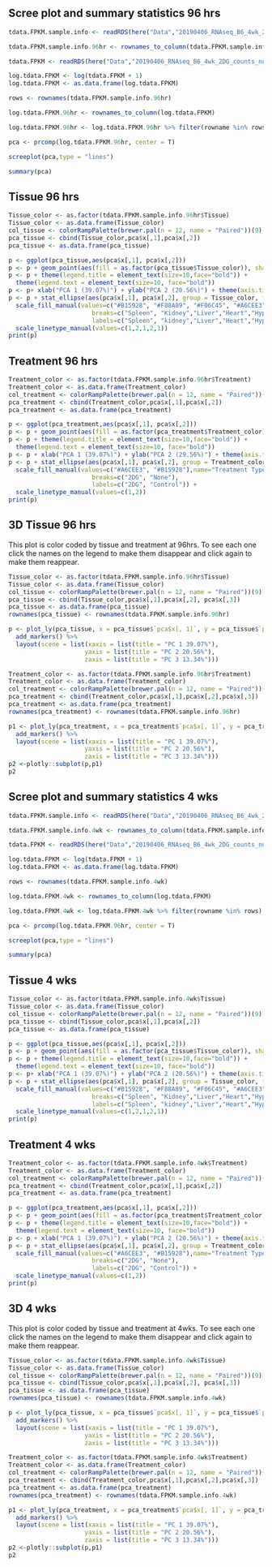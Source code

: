 ## Scree plot and summary statistics 96 hrs
```r
tdata.FPKM.sample.info <- readRDS(here("Data","20190406_RNAseq_B6_4wk_2DG_counts_phenotypes.RData"))

tdata.FPKM.sample.info.96hr <- rownames_to_column(tdata.FPKM.sample.info) %>% filter(Time=="96 hrs") %>% column_to_rownames('rowname')

tdata.FPKM <- readRDS(here("Data","20190406_RNAseq_B6_4wk_2DG_counts_numeric.RData"))

log.tdata.FPKM <- log(tdata.FPKM + 1)
log.tdata.FPKM <- as.data.frame(log.tdata.FPKM)

rows <- rownames(tdata.FPKM.sample.info.96hr)

log.tdata.FPKM.96hr <- rownames_to_column(log.tdata.FPKM) 

log.tdata.FPKM.96hr <- log.tdata.FPKM.96hr %>% filter(rowname %in% rows) %>% column_to_rownames('rowname')

pca <- prcomp(log.tdata.FPKM.96hr, center = T)

screeplot(pca,type = "lines")

summary(pca)
```

## Tissue 96 hrs
```r

Tissue_color <- as.factor(tdata.FPKM.sample.info.96hr$Tissue)
Tissue_color <- as.data.frame(Tissue_color)
col_tissue <- colorRampPalette(brewer.pal(n = 12, name = "Paired"))(9)[Tissue_color$Tissue_color]
pca_tissue <- cbind(Tissue_color,pca$x[,1],pca$x[,2])
pca_tissue <- as.data.frame(pca_tissue)

p <- ggplot(pca_tissue,aes(pca$x[,1], pca$x[,2]))
p <- p + geom_point(aes(fill = as.factor(pca_tissue$Tissue_color)), shape=21, size=4) + theme_bw()
p <- p + theme(legend.title = element_text(size=10,face="bold")) + 
  theme(legend.text = element_text(size=10, face="bold"))
p <- p+ xlab("PCA 1 (39.07%)") + ylab("PCA 2 (20.56%)") + theme(axis.title = element_text(face="bold"))
p <- p + stat_ellipse(aes(pca$x[,1], pca$x[,2], group = Tissue_color, fill = as.factor(pca_tissue$Tissue_color)), geom="polygon",level=0.95,alpha=0.2) +
  scale_fill_manual(values=c("#B15928", "#F88A89", "#F06C45", "#A6CEE3", "#52AF43", "#FE870D", "#C7B699", "#569EA4","#B294C7"),name="Tissue Type",
                       breaks=c("Spleen", "Kidney","Liver","Heart","Hypothanamus","Pre-frontal Cortex","Small Intestine","Hippocampus","Skeletal Muscle"),
                       labels=c("Spleen", "kidney","Liver","Heart","Hypothalamus","Pre-frontal Cortex","Small Intestine","Hippocampus","Skeletal Muscle")) +
  scale_linetype_manual(values=c(1,2,1,2,1))
print(p)
```

## Treatment 96 hrs
```r

Treatment_color <- as.factor(tdata.FPKM.sample.info.96hr$Treatment)
Treatment_color <- as.data.frame(Treatment_color)
col_treatment <- colorRampPalette(brewer.pal(n = 12, name = "Paired"))(2)[Treatment_color$Treatment_color]
pca_treatment <- cbind(Treatment_color,pca$x[,1],pca$x[,2])
pca_treatment <- as.data.frame(pca_treatment)

p <- ggplot(pca_treatment,aes(pca$x[,1], pca$x[,2]))
p <- p + geom_point(aes(fill = as.factor(pca_treatment$Treatment_color)), shape=21, size=4) + theme_bw()
p <- p + theme(legend.title = element_text(size=10,face="bold")) + 
  theme(legend.text = element_text(size=10, face="bold"))
p <- p + xlab("PCA 1 (39.07%)") + ylab("PCA 2 (29.56%)") + theme(axis.title = element_text(face="bold"))
p <- p + stat_ellipse(aes(pca$x[,1], pca$x[,2], group = Treatment_color, fill = as.factor(pca_treatment$Treatment_color)), geom="polygon",level=0.95,alpha=0.4) +
  scale_fill_manual(values=c("#A6CEE3", "#B15928"),name="Treatment Type",
                       breaks=c("2DG", "None"),
                       labels=c("2DG", "Control")) +
  scale_linetype_manual(values=c(1,2))
print(p)
```

## 3D Tissue 96 hrs
This plot is color coded by tissue and treatment at 96hrs. To see each one click the names on the legend to make them disappear and click again to make them reappear.

```r
Tissue_color <- as.factor(tdata.FPKM.sample.info.96hr$Tissue)
Tissue_color <- as.data.frame(Tissue_color)
col_tissue <- colorRampPalette(brewer.pal(n = 12, name = "Paired"))(9)[Tissue_color$Tissue_color]
pca_tissue <- cbind(Tissue_color,pca$x[,1],pca$x[,2], pca$x[,3])
pca_tissue <- as.data.frame(pca_tissue)
rownames(pca_tissue) <- rownames(tdata.FPKM.sample.info.96hr)

p <- plot_ly(pca_tissue, x = pca_tissue$`pca$x[, 1]`, y = pca_tissue$`pca$x[, 2]`, z = pca_tissue$`pca$x[, 3]`, color = pca_tissue$Tissue_color, colors = c("#B15928", "#F88A89", "#F06C45", "#A6CEE3", "#52AF43", "#FE870D", "#C7B699", "#569EA4","#B294C7"), text = rownames(pca_tissue)) %>%
  add_markers() %>%
  layout(scene = list(xaxis = list(title = "PC 1 39.07%"),
                     yaxis = list(title = "PC 2 20.56%"),
                     zaxis = list(title = "PC 3 13.34%")))

Treatment_color <- as.factor(tdata.FPKM.sample.info.96hr$Treatment)
Treatment_color <- as.data.frame(Treatment_color)
col_treatment <- colorRampPalette(brewer.pal(n = 12, name = "Paired"))(2)[Treatment_color$Treatment_color]
pca_treatment <- cbind(Treatment_color,pca$x[,1],pca$x[,2],pca$x[,3])
pca_treatment <- as.data.frame(pca_treatment)
rownames(pca_treatment) <- rownames(tdata.FPKM.sample.info.96hr)

p1 <- plot_ly(pca_treatment, x = pca_treatment$`pca$x[, 1]`, y = pca_treatment$`pca$x[, 2]`, z = pca_treatment$`pca$x[, 3]`, color = pca_treatment$Treatment_color, colors = c("#A6CEE3", "#B15928"), text = rownames(pca_treatment)) %>%
  add_markers() %>%
  layout(scene = list(xaxis = list(title = "PC 1 39.07%"),
                     yaxis = list(title = "PC 2 20.56%"),
                     zaxis = list(title = "PC 3 13.34%")))
p2 <-plotly::subplot(p,p1)
p2
```

## Scree plot and summary statistics 4 wks
```r
tdata.FPKM.sample.info <- readRDS(here("Data","20190406_RNAseq_B6_4wk_2DG_counts_phenotypes.RData"))

tdata.FPKM.sample.info.4wk <- rownames_to_column(tdata.FPKM.sample.info) %>% filter(Time=="4 wks") %>% column_to_rownames('rowname')

tdata.FPKM <- readRDS(here("Data","20190406_RNAseq_B6_4wk_2DG_counts_numeric.RData"))

log.tdata.FPKM <- log(tdata.FPKM + 1)
log.tdata.FPKM <- as.data.frame(log.tdata.FPKM)

rows <- rownames(tdata.FPKM.sample.info.4wk)

log.tdata.FPKM.4wk <- rownames_to_column(log.tdata.FPKM) 

log.tdata.FPKM.4wk <- log.tdata.FPKM.4wk %>% filter(rowname %in% rows) %>% column_to_rownames('rowname')

pca <- prcomp(log.tdata.FPKM.96hr, center = T)

screeplot(pca,type = "lines")

summary(pca)
```

## Tissue 4 wks
```r

Tissue_color <- as.factor(tdata.FPKM.sample.info.4wk$Tissue)
Tissue_color <- as.data.frame(Tissue_color)
col_tissue <- colorRampPalette(brewer.pal(n = 12, name = "Paired"))(9)[Tissue_color$Tissue_color]
pca_tissue <- cbind(Tissue_color,pca$x[,1],pca$x[,2])
pca_tissue <- as.data.frame(pca_tissue)

p <- ggplot(pca_tissue,aes(pca$x[,1], pca$x[,2]))
p <- p + geom_point(aes(fill = as.factor(pca_tissue$Tissue_color)), shape=21, size=4) + theme_bw()
p <- p + theme(legend.title = element_text(size=10,face="bold")) + 
  theme(legend.text = element_text(size=10, face="bold"))
p <- p+ xlab("PCA 1 (39.07%)") + ylab("PCA 2 (20.56%)") + theme(axis.title = element_text(face="bold"))
p <- p + stat_ellipse(aes(pca$x[,1], pca$x[,2], group = Tissue_color, fill = as.factor(pca_tissue$Tissue_color)), geom="polygon",level=0.95,alpha=0.2) +
  scale_fill_manual(values=c("#B15928", "#F88A89", "#F06C45", "#A6CEE3", "#52AF43", "#FE870D", "#C7B699", "#569EA4","#B294C7"),name="Tissue Type",
                       breaks=c("Spleen", "Kidney","Liver","Heart","Hypothanamus","Pre-frontal Cortex","Small Intestine","Hippocampus","Skeletal Muscle"),
                       labels=c("Spleen", "kidney","Liver","Heart","Hypothalamus","Pre-frontal Cortex","Small Intestine","Hippocampus","Skeletal Muscle")) +
  scale_linetype_manual(values=c(1,2,1,2,1))
print(p)
```

## Treatment 4 wks
```r

Treatment_color <- as.factor(tdata.FPKM.sample.info.4wk$Treatment)
Treatment_color <- as.data.frame(Treatment_color)
col_treatment <- colorRampPalette(brewer.pal(n = 12, name = "Paired"))(2)[Treatment_color$Treatment_color]
pca_treatment <- cbind(Treatment_color,pca$x[,1],pca$x[,2])
pca_treatment <- as.data.frame(pca_treatment)

p <- ggplot(pca_treatment,aes(pca$x[,1], pca$x[,2]))
p <- p + geom_point(aes(fill = as.factor(pca_treatment$Treatment_color)), shape=21, size=4) + theme_bw()
p <- p + theme(legend.title = element_text(size=10,face="bold")) + 
  theme(legend.text = element_text(size=10, face="bold"))
p <- p + xlab("PCA 1 (39.07%)") + ylab("PCA 2 (20.56%)") + theme(axis.title = element_text(face="bold"))
p <- p + stat_ellipse(aes(pca$x[,1], pca$x[,2], group = Treatment_color, fill = as.factor(pca_treatment$Treatment_color)), geom="polygon",level=0.95,alpha=0.4) +
  scale_fill_manual(values=c("#A6CEE3", "#B15928"),name="Treatment Type",
                       breaks=c("2DG", "None"),
                       labels=c("2DG", "Control")) +
  scale_linetype_manual(values=c(1,2))
print(p)
```

## 3D 4 wks
This plot is color coded by tissue and treatment at 4wks. To see each one click the names on the legend to make them disappear and click again to make them reappear.

```r
Tissue_color <- as.factor(tdata.FPKM.sample.info.4wk$Tissue)
Tissue_color <- as.data.frame(Tissue_color)
col_tissue <- colorRampPalette(brewer.pal(n = 12, name = "Paired"))(9)[Tissue_color$Tissue_color]
pca_tissue <- cbind(Tissue_color,pca$x[,1],pca$x[,2], pca$x[,3])
pca_tissue <- as.data.frame(pca_tissue)
rownames(pca_tissue) <- rownames(tdata.FPKM.sample.info.4wk)

p <- plot_ly(pca_tissue, x = pca_tissue$`pca$x[, 1]`, y = pca_tissue$`pca$x[, 2]`, z = pca_tissue$`pca$x[, 3]`, color = pca_tissue$Tissue_color, colors = c("#B15928", "#F88A89", "#F06C45", "#A6CEE3", "#52AF43", "#FE870D", "#C7B699", "#569EA4","#B294C7"), text = rownames(pca_tissue)) %>%
  add_markers() %>%
  layout(scene = list(xaxis = list(title = "PC 1 39.07%"),
                     yaxis = list(title = "PC 2 20.56%"),
                     zaxis = list(title = "PC 3 13.34%")))

Treatment_color <- as.factor(tdata.FPKM.sample.info.4wk$Treatment)
Treatment_color <- as.data.frame(Treatment_color)
col_treatment <- colorRampPalette(brewer.pal(n = 12, name = "Paired"))(2)[Treatment_color$Treatment_color]
pca_treatment <- cbind(Treatment_color,pca$x[,1],pca$x[,2],pca$x[,3])
pca_treatment <- as.data.frame(pca_treatment)
rownames(pca_treatment) <- rownames(tdata.FPKM.sample.info.4wk)

p1 <- plot_ly(pca_treatment, x = pca_treatment$`pca$x[, 1]`, y = pca_treatment$`pca$x[, 2]`, z = pca_treatment$`pca$x[, 3]`, color = pca_treatment$Treatment_color, colors = c("#A6CEE3", "#B15928"), text = rownames(pca_treatment)) %>%
  add_markers() %>%
  layout(scene = list(xaxis = list(title = "PC 1 39.07%"),
                     yaxis = list(title = "PC 2 20.56%"),
                     zaxis = list(title = "PC 3 13.34%")))
p2 <-plotly::subplot(p,p1)
p2
```


